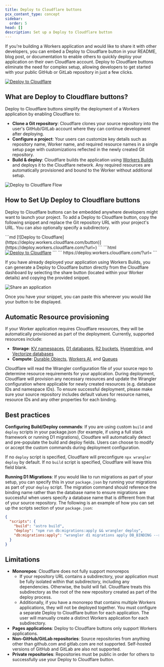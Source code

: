 ```yaml
---
title: Deploy to Cloudflare buttons
pcx_content_type: concept
sidebar:
  order: 5
head: []
description: Set up a Deploy to Cloudflare button
---
```



If you're building a Workers application and would like to share it with other developers, you can embed a Deploy to Cloudflare button in your README, blog post, or documentation to enable others to quickly deploy your application on their own Cloudflare account. Deploy to Cloudflare buttons eliminate the need for complex setup, allowing developers to get started with your public GitHub or GitLab repository in just a few clicks.

[![Deploy to Cloudflare](https://deploy.workers.cloudflare.com/button)](https://deploy.workers.cloudflare.com/?url=https://github.com/cloudflare/templates/tree/staging/saas-admin-template)

## What are Deploy to Cloudflare buttons?
Deploy to Cloudflare buttons simplify the deployment of a Workers application by enabling Cloudflare to:
* **Clone a Git repository**: Cloudflare clones your source repository into the user's GitHub/GitLab account where they can continue development after deploying.
* **Configure a project**: Your users can customize key details such as repository name, Worker name, and required resource names in a single setup page with customizations reflected in the newly created Git repository.
* **Build & deploy**: Cloudflare builds the application using [Workers Builds](/workers/ci-cd/builds) and deploys it to the Cloudflare network. Any required resources are automatically provisioned and bound to the Worker without additional setup.

![Deploy to Cloudflare Flow](~/assets/images/workers/dtw-user-flow.png)

## How to Set Up Deploy to Cloudflare buttons
Deploy to Cloudflare buttons can be embedded anywhere developers might want to launch your project. To add a Deploy to Cloudflare button, copy the following snippet and replace the Git repository URL with your project's URL. You can also optionally specify a subdirectory.


<Tabs syncKey="DeployButtonSnippet">
<TabItem label="Markdown">
```md
[![Deploy to Cloudflare](https://deploy.workers.cloudflare.com/button)](https://deploy.workers.cloudflare.com/?url=<your git repo URL>)
```

</TabItem>
<TabItem label="HTML">
```html
<a href="https://deploy.workers.cloudflare.com/?url=<YOUR_REPO_URL>"><img src="https://deploy.workers.cloudflare.com/button" alt="Deploy to Cloudflare"/></a>
```

</TabItem>

<TabItem label="URL">
```
https://deploy.workers.cloudflare.com/?url=<YOUR_REPO_URL>
```
</TabItem>
</Tabs>

If you have already deployed your application using Workers Builds, you can generate a Deploy to Cloudflare button directly from the Cloudflare dashboard by selecting the share button (located within your Worker details) and copying the provided snippet.

![Share an application](~/assets/images/workers/dtw-share-project.png)

Once you have your snippet, you can paste this wherever you would like your button to be displayed.

## Automatic Resource provisioning
If your Worker application requires Cloudflare resources, they will be automatically provisioned as part of the deployment. Currently, supported resources include:
* **Storage**: [KV namespaces](/kv/), [D1 databases](/d1/), [R2 buckets](/r2/), [Hyperdrive](/hyperdrive/), and [Vectorize databases](/vectorize/)
* **Compute**: [Durable Objects](/durable-objects/), [Workers AI](/workers-ai/), and [Queues](/queues/)

Cloudflare will read the Wrangler configuration file of your source repo to determine resource requirements for your application. During deployment, Cloudflare will provision any necessary resources and update the Wrangler configuration where applicable for newly created resources (e.g. database IDs and namespace IDs). To ensure successful deployment, please make sure your source repository includes default values for resource names, resource IDs and any other properties for each binding.

## Best practices
**Configuring Build/Deploy commands**: If you are using custom  `build` and `deploy` scripts in your package.json (for example, if using a full stack framework or running D1 migrations), Cloudfare will automatically detect and pre-populate the build and deploy fields. Users can choose to modify or accept the custom commands during deployment configuration.

If no `deploy` script is specified, Cloudflare will preconfigure `npx wrangler deploy` by default. If no `build` script is specified, Cloudflare will leave this field blank.

**Running D1 Migrations**: If you would like to run migrations as part of your setup, you can specify this in your `package.json` by running your migrations as part of your `deploy` script. The migration command should reference the binding name rather than the database name to ensure migrations are successful when users specify a database name that is different from that of your source repository. The following is an example of how you can set up the scripts section of your `package.json`:

```json
{
  "scripts": {
    "build": "astro build",
    "deploy": "npm run db:migrations:apply && wrangler deploy",
    "db:migrations:apply": "wrangler d1 migrations apply DB_BINDING --remote"
  }
}
```

## Limitations

* **Monorepos**: Cloudflare does not fully support monorepos
  * If your repository URL contains a subdirectory, your application must be fully isolated within that subdirectory, including any dependencies. Otherwise, the build will fail. Cloudflare treats this subdirectory as the root of the new repository created as part of the deploy process.
  * Additionally, if you have a monorepo that contains multiple Workers applications, they will not be deployed together. You must configure a separate Deploy to Cloudflare button for each application. The user will manually create a distinct Workers application for each subdirectory.
* **Pages applications**: Deploy to Cloudflare buttons only support Workers applications.
* **Non-GitHub/GitLab repositories**: Source repositories from anything other than github.com and gitlab.com are not supported. Self-hosted versions of GitHub and GitLab are also not supported.
* **Private repositories**: Repositories must be public in order for others to successfully use your Deploy to Cloudflare button.